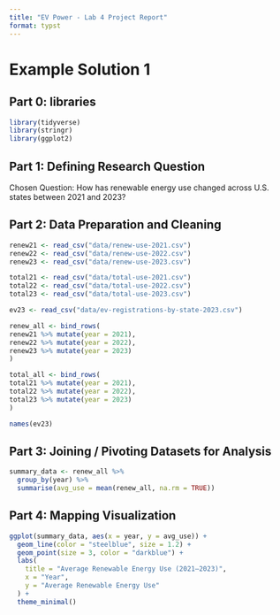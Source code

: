 ```yaml
---
title: "EV Power - Lab 4 Project Report"
format: typst
---
```


# Example Solution 1

## **Part 0: libraries**

```r
library(tidyverse)
library(stringr)
library(ggplot2)
```

## **Part 1:** **Defining Research Question**

Chosen Question: How has renewable energy use changed across U.S. states between 2021 and 2023?

## **Part 2: Data Preparation and Cleaning**

```r
renew21 <- read_csv("data/renew-use-2021.csv")
renew22 <- read_csv("data/renew-use-2022.csv")
renew23 <- read_csv("data/renew-use-2023.csv")

total21 <- read_csv("data/total-use-2021.csv")
total22 <- read_csv("data/total-use-2022.csv")
total23 <- read_csv("data/total-use-2023.csv")

ev23 <- read_csv("data/ev-registrations-by-state-2023.csv")

renew_all <- bind_rows(
renew21 %>% mutate(year = 2021),
renew22 %>% mutate(year = 2022),
renew23 %>% mutate(year = 2023)
)

total_all <- bind_rows(
total21 %>% mutate(year = 2021),
total22 %>% mutate(year = 2022),
total23 %>% mutate(year = 2023)
)

names(ev23)
```

## **Part 3: Joining / Pivoting Datasets for Analysis**

```r
summary_data <- renew_all %>%
  group_by(year) %>%
  summarise(avg_use = mean(renew_all, na.rm = TRUE))


```

## **Part 4: Mapping Visualization**

```r
ggplot(summary_data, aes(x = year, y = avg_use)) +
  geom_line(color = "steelblue", size = 1.2) +
  geom_point(size = 3, color = "darkblue") +
  labs(
    title = "Average Renewable Energy Use (2021–2023)",
    x = "Year",
    y = "Average Renewable Energy Use"
  ) +
  theme_minimal()
```